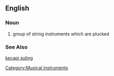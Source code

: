 ==English==
===Noun===
# group of string instruments which are plucked
===See Also===
[[kecapi suling]]
[[Category:Musical instruments]]